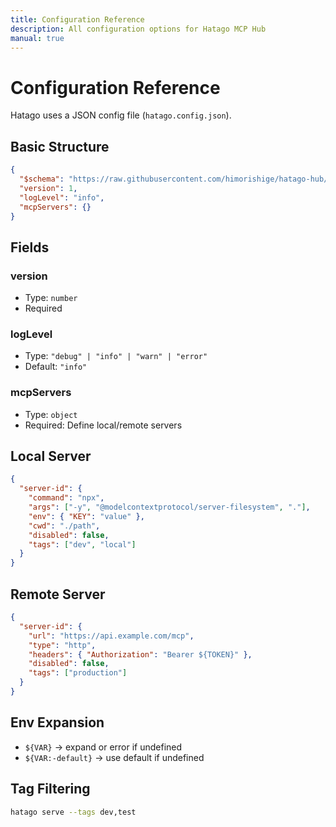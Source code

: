```yaml
---
title: Configuration Reference
description: All configuration options for Hatago MCP Hub
manual: true
---
```


# Configuration Reference

Hatago uses a JSON config file (`hatago.config.json`).

## Basic Structure

```json
{
  "$schema": "https://raw.githubusercontent.com/himorishige/hatago-hub/main/schemas/config.schema.json",
  "version": 1,
  "logLevel": "info",
  "mcpServers": {}
}
```

## Fields

### version
- Type: `number`
- Required

### logLevel
- Type: `"debug" | "info" | "warn" | "error"`
- Default: `"info"`

### mcpServers
- Type: `object`
- Required: Define local/remote servers

## Local Server

```json
{
  "server-id": {
    "command": "npx",
    "args": ["-y", "@modelcontextprotocol/server-filesystem", "."],
    "env": { "KEY": "value" },
    "cwd": "./path",
    "disabled": false,
    "tags": ["dev", "local"]
  }
}
```

## Remote Server

```json
{
  "server-id": {
    "url": "https://api.example.com/mcp",
    "type": "http",
    "headers": { "Authorization": "Bearer ${TOKEN}" },
    "disabled": false,
    "tags": ["production"]
  }
}
```

## Env Expansion

- `${VAR}` → expand or error if undefined
- `${VAR:-default}` → use default if undefined

## Tag Filtering

```bash
hatago serve --tags dev,test
```


